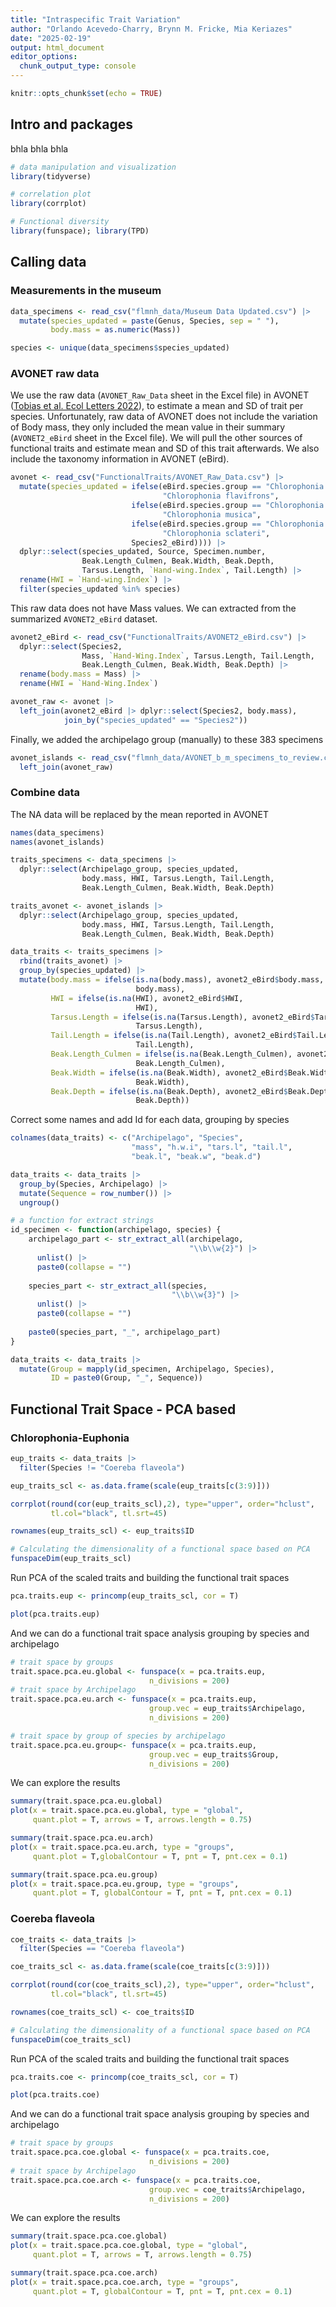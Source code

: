 ```yaml
---
title: "Intraspecific Trait Variation"
author: "Orlando Acevedo-Charry, Brynn M. Fricke, Mia Keriazes"
date: "2025-02-19"
output: html_document
editor_options: 
  chunk_output_type: console
---
```


```r
knitr::opts_chunk$set(echo = TRUE)
```

## Intro and packages

bhla bhla bhla

```r
# data manipulation and visualization
library(tidyverse)

# correlation plot
library(corrplot)

# Functional diversity 
library(funspace); library(TPD)
```

## Calling data

### Measurements in the museum

```r
data_specimens <- read_csv("flmnh_data/Museum Data Updated.csv") |>
  mutate(species_updated = paste(Genus, Species, sep = " "),
         body.mass = as.numeric(Mass))

species <- unique(data_specimens$species_updated)

```

### AVONET raw data

We use the raw data (`AVONET_Raw_Data` sheet in the Excel file) in AVONET ([Tobias et al. Ecol Letters 2022](https://onlinelibrary.wiley.com/doi/10.1111/ele.13898)), to estimate a mean and SD of trait per species. Unfortunately, raw data of AVONET does not include the variation of Body mass, they only included the mean value in their summary (`AVONET2_eBird` sheet in the Excel file). We will pull the other sources of functional traits and estimate mean and SD of this trait afterwards. We also include the taxonomy information in AVONET (eBird).

```r
avonet <- read_csv("FunctionalTraits/AVONET_Raw_Data.csv") |> 
  mutate(species_updated = ifelse(eBird.species.group == "Chlorophonia musica flavifrons",
                                  "Chlorophonia flavifrons",
                           ifelse(eBird.species.group == "Chlorophonia musica musica",
                                  "Chlorophonia musica",
                           ifelse(eBird.species.group == "Chlorophonia musica sclateri",
                                  "Chlorophonia sclateri",
                           Species2_eBird)))) |>
  dplyr::select(species_updated, Source, Specimen.number,
                Beak.Length_Culmen, Beak.Width, Beak.Depth,
                Tarsus.Length, `Hand-wing.Index`, Tail.Length) |>
  rename(HWI = `Hand-wing.Index`) |>
  filter(species_updated %in% species)

```
 
This raw data does not have Mass values. We can extracted from the summarized `AVONET2_eBird` dataset.

```r
avonet2_eBird <- read_csv("FunctionalTraits/AVONET2_eBird.csv") |>
  dplyr::select(Species2,
                Mass, `Hand-Wing.Index`, Tarsus.Length, Tail.Length, 
                Beak.Length_Culmen, Beak.Width, Beak.Depth) |>
  rename(body.mass = Mass) |>
  rename(HWI = `Hand-Wing.Index`)

avonet_raw <- avonet |>
  left_join(avonet2_eBird |> dplyr::select(Species2, body.mass), 
            join_by("species_updated" == "Species2"))
```

Finally, we added the archipelago group (manually) to these 383 specimens

```r
avonet_islands <- read_csv("flmnh_data/AVONET_b_m_specimens_to_review.csv") |> 
  left_join(avonet_raw)
```

### Combine data

The NA data will be replaced by the mean reported in AVONET 

```r
names(data_specimens)
names(avonet_islands)

traits_specimens <- data_specimens |> 
  dplyr::select(Archipelago_group, species_updated,
                body.mass, HWI, Tarsus.Length, Tail.Length, 
                Beak.Length_Culmen, Beak.Width, Beak.Depth)

traits_avonet <- avonet_islands |>
  dplyr::select(Archipelago_group, species_updated,
                body.mass, HWI, Tarsus.Length, Tail.Length, 
                Beak.Length_Culmen, Beak.Width, Beak.Depth)

data_traits <- traits_specimens |>
  rbind(traits_avonet) |>
  group_by(species_updated) |>
  mutate(body.mass = ifelse(is.na(body.mass), avonet2_eBird$body.mass,
                            body.mass),
         HWI = ifelse(is.na(HWI), avonet2_eBird$HWI,
                            HWI),
         Tarsus.Length = ifelse(is.na(Tarsus.Length), avonet2_eBird$Tarsus.Length,
                            Tarsus.Length),
         Tail.Length = ifelse(is.na(Tail.Length), avonet2_eBird$Tail.Length,
                            Tail.Length),
         Beak.Length_Culmen = ifelse(is.na(Beak.Length_Culmen), avonet2_eBird$Beak.Length_Culmen,
                            Beak.Length_Culmen),
         Beak.Width = ifelse(is.na(Beak.Width), avonet2_eBird$Beak.Width,
                            Beak.Width),
         Beak.Depth = ifelse(is.na(Beak.Depth), avonet2_eBird$Beak.Depth,
                            Beak.Depth))
```

Correct some names and add Id for each data, grouping by species

```r
colnames(data_traits) <- c("Archipelago", "Species",
                           "mass", "h.w.i", "tars.l", "tail.l",
                           "beak.l", "beak.w", "beak.d")

data_traits <- data_traits |>
  group_by(Species, Archipelago) |>
  mutate(Sequence = row_number()) |>
  ungroup()

# a function for extract strings
id_specimen <- function(archipelago, species) {
    archipelago_part <- str_extract_all(archipelago, 
                                        "\\b\\w{2}") |>
      unlist() |>
      paste0(collapse = "")
    
    species_part <- str_extract_all(species, 
                                    "\\b\\w{3}") |>
      unlist() |>
      paste0(collapse = "")
    
    paste0(species_part, "_", archipelago_part)
}

data_traits <- data_traits |>
  mutate(Group = mapply(id_specimen, Archipelago, Species),
         ID = paste0(Group, "_", Sequence))
```

## Functional Trait Space - PCA based 

### Chlorophonia-Euphonia

```r
eup_traits <- data_traits |>
  filter(Species != "Coereba flaveola")

eup_traits_scl <- as.data.frame(scale(eup_traits[c(3:9)]))

corrplot(round(cor(eup_traits_scl),2), type="upper", order="hclust", 
         tl.col="black", tl.srt=45)

rownames(eup_traits_scl) <- eup_traits$ID

# Calculating the dimensionality of a functional space based on PCA
funspaceDim(eup_traits_scl)
```

Run PCA of the scaled traits and building the functional trait spaces

```r
pca.traits.eup <- princomp(eup_traits_scl, cor = T)

plot(pca.traits.eup)
```

And we can do a functional trait space analysis grouping by species and archipelago

```r
# trait space by groups
trait.space.pca.eu.global <- funspace(x = pca.traits.eup,
                               n_divisions = 200)
# trait space by Archipelago
trait.space.pca.eu.arch <- funspace(x = pca.traits.eup,
                               group.vec = eup_traits$Archipelago,
                               n_divisions = 200)

# trait space by group of species by archipelago
trait.space.pca.eu.group<- funspace(x = pca.traits.eup,
                               group.vec = eup_traits$Group,
                               n_divisions = 200)
```

We can explore the results 

```r
summary(trait.space.pca.eu.global)
plot(x = trait.space.pca.eu.global, type = "global", 
     quant.plot = T, arrows = T, arrows.length = 0.75)
```

```r
summary(trait.space.pca.eu.arch)
plot(x = trait.space.pca.eu.arch, type = "groups", 
     quant.plot = T,globalContour = T, pnt = T, pnt.cex = 0.1)
```

```r
summary(trait.space.pca.eu.group)
plot(x = trait.space.pca.eu.group, type = "groups", 
     quant.plot = T, globalContour = T, pnt = T, pnt.cex = 0.1)
```

### Coereba flaveola

```r
coe_traits <- data_traits |>
  filter(Species == "Coereba flaveola")

coe_traits_scl <- as.data.frame(scale(coe_traits[c(3:9)]))

corrplot(round(cor(coe_traits_scl),2), type="upper", order="hclust", 
         tl.col="black", tl.srt=45)

rownames(coe_traits_scl) <- coe_traits$ID

# Calculating the dimensionality of a functional space based on PCA
funspaceDim(coe_traits_scl) 
```

Run PCA of the scaled traits and building the functional trait spaces

```r
pca.traits.coe <- princomp(coe_traits_scl, cor = T)

plot(pca.traits.coe)
```

And we can do a functional trait space analysis grouping by species and archipelago

```r
# trait space by groups
trait.space.pca.coe.global <- funspace(x = pca.traits.coe,
                               n_divisions = 200)
# trait space by Archipelago
trait.space.pca.coe.arch <- funspace(x = pca.traits.coe,
                               group.vec = coe_traits$Archipelago,
                               n_divisions = 200)
```

We can explore the results 

```r
summary(trait.space.pca.coe.global)
plot(x = trait.space.pca.coe.global, type = "global", 
     quant.plot = T, arrows = T, arrows.length = 0.75)
```

```r
summary(trait.space.pca.coe.arch)
plot(x = trait.space.pca.coe.arch, type = "groups", 
     quant.plot = T, globalContour = T, pnt = T, pnt.cex = 0.1)
```
